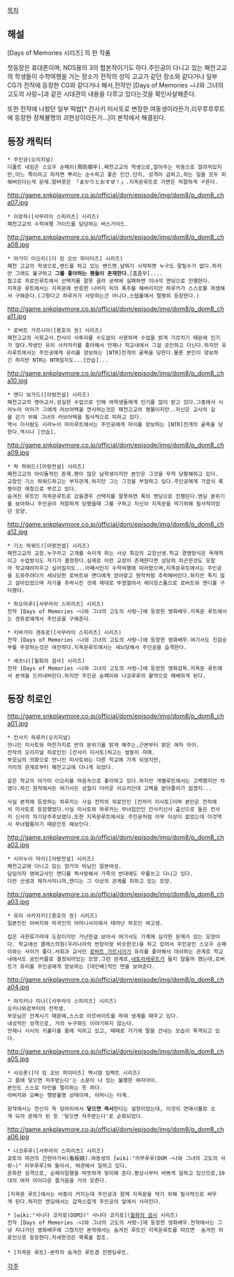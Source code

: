 [[목차]]
== 해설 ==
[Days of Memories 시리즈] 의 한 작품

첫등장은 휴대폰이며, NDS용의 3의 합본작이기도 하다.주인공이 다니고 있는 패천고교의 학생들이 수학여행을 가는 장소가 전작의 성익 고교가 같던 장소와 같다거나 일부 CG가 전작에 등장한 CG와 같다거나 해서,전작인 [Days of Memories ~나와 그녀의 고도의 사랑~]과 같은 시대관의 내용을 다루고 있다는것을 확인사살해준다.

또한 전작에 나왔던 일부 떡밥[* 칸사키 미사토로 변장한 여동생이라든가,리무루루루트에 등장한 정체불명의 괴현상이라든가...]이 본작에서 해결된다.

== 등장 캐릭터 ==
 * 주인공(오리지널)
 디폴트 네임은 스오우 순페이(周防順平).패천고교의 학생으로,알아주는 악동으로 알려져있지만,어느 쪽이라고 하자면 뿌리는 순수하고 좋은 인간.단지, 성격이 급하고,하는 일을 모두 피해버린다는게 문제.말버릇은 「まかりとおすぜ！」.지옥문루트로 가면은 처절하게 구른다.

http://game.snkplaymore.co.jp/official/dom/episode/img/dom8/p_dom8_cha07.jpg
 * 이로하([사무라이 스피리츠] 시리즈) 
 패천고교의 수학여행 가이드를 담당하는 버스가이드.

http://game.snkplaymore.co.jp/official/dom/episode/img/dom8/p_dom8_cha08.jpg 
 * 야가미 이오리([더 킹 오브 파이터즈] 시리즈) 
 패천 고교의 학생으로,밴드를 하고 있는 밴드맨.날뛰기 시작하면 누구도 말릴수가 없다.하지만 그래도 불구하고 '''그를 좋아하는 팬들이 존재한다.'''[흠좀무]....
 참고로 히로인루트에서 선택지를 잘못 골라 공략에 실패하면 이녀석 엔딩으로 진행한다.
 지옥문 루트에서는 지옥문에 반응한 나머지 피의 폭주를 해버리지만 하루카가 스스로를 희생해서 구해준다.(그렇다고 하루카가 사망하는건 아니다.스텝롤에서 멀쩡히 등장한다.)

http://game.snkplaymore.co.jp/official/dom/episode/img/dom8/p_dom8_cha11.jpg
 * 로버트 가르시아([용호의 권] 시리즈) 
 패천고교의 사회교사.칸사이 사투리를 수도없이 사용하며 수업을 밝게 가르치기 때문에 인기가 많다.학생인 유리 사카자키를 좋아해서 언제나 학교내에서 그걸 공인하고 다닌다.하지만 유리루트에서는 주인공에게 유리를 양보하는 [NTR]전개의 굴욕을 당한다.물론 본인이 양보하긴 하지만 NTR는 NTR일지도...[안습]...

http://game.snkplaymore.co.jp/official/dom/episode/img/dom8/p_dom8_cha10.jpg
 * 앤디 보가드([아랑전설] 시리즈) 
 패천고교의 영어교사.성실한 수업으로 인해 여학생들에게 인기를 많이 받고 있다.그중에서 시라누이 마이가 그에게 러브어택을 연사하는것은 패천고교의 명물이지만..자신은 교사의 길을 걷기 위해 그녀의 러브어택을 필사적으로 피하고 있다.
 역시 이사람도 시라누이 마이루트에서는 주인공에게 마이를 양보하는 [NTR]전개의 굴욕을 당한다.역시나 [안습].

http://game.snkplaymore.co.jp/official/dom/episode/img/dom8/p_dom8_cha09.jpg
 * 락 하워드([아랑전설] 시리즈) 
 패천고교의 아이돌적인 존재.팬이 많은 남학생이지만 본인은 그것을 무척 당황해하고 있다.
 교장인 기스 하워드하고는 부자관계.하지만 그는 그것을 부정하고 있다.주인공에게 가끔식 록짱이란 애칭으로 부르고 있다.
 숨겨진 루트인 지옥문루트로 갔을경우 선택지를 잘못하면 록의 엔딩으로 진행된다.엔딩 분위기를 보아하니 주인공이 처참하게 당했을때 그를 구하고 자신이 지옥문을 막기위해 필사적이었던 모양.

http://game.snkplaymore.co.jp/official/dom/episode/img/dom8/p_dom8_cha12.jpg
 * 기스 하워드([아랑전설] 시리즈) 
 패천고교의 교장.누구라고 고개를 숙이게 하는 사상 최강의 교장선생.학교 경영방식은 독재적이고 수업방식도 자기가 결정한다.실제로 이런 교장이 존재한다면 상당히 피곤한것도 모잘라 학교때려치우고 싶어질지도...어째서인지 수학여행에 따라왔으며,지옥문루트에서는 주인공을 도와주려다가 새뇌당한 로버트와 앤디에게 얻어맞고 원작처럼 추락해버린다.하지만 죽지 않고 살아있었으며 자기를 추락시킨 것에 제대로 뚜껑열려서 레이징스톰으로 로버트와 앤디를 구타했다.

 * 하오마루([사무라이 스피리츠] 시리즈) 
 전작 [Days of Memories ~나와 그녀의 고도의 사랑~]에 등장한 영화배우.지옥문 루트에서는 겐쥬로에게서 주인공을 구해준다.

 * 키바가미 겐쥬로([사무라이 스피리츠] 시리즈) 
 전작 [Days of Memories ~나와 그녀의 고도의 사랑~]에 등장한 영화배우.여기서도 진검승부를 주장하는것은 여전하다.지옥문루트에서는 새뇌당해서 주인공을 습격한다. 

 * 세츠나([월화의 검사] 시리즈)
 전작 [Days of Memories ~나와 그녀의 고도의 사랑~]에 등장한 영화감독.지옥문 루트에서 본색을 드러내버린다.하지만 주인공 슌페이와 나코루루의 활약으로 패배하게 된다.
== 등장 히로인 ==
http://game.snkplaymore.co.jp/official/dom/episode/img/dom8/p_dom8_cha01.jpg
 * 칸사키 하루카(오리지널) 
 언니인 미사토와 마찬가지로 반의 분위기를 밝게 해주는,근본부터 밝은 여자 아이.
 전작의 오리지널 히로인인 [칸사키 미사토]하고는 쌍둥이 자매.
 부모님의 의향으로 언니인 미사토와는 다른 학교에 가게 되었지만,
 거리의 관계로부터 패천고교에 다니게 되었다.

 같은 학교의 야가미 이오리를 마음속으로 좋아하고 있다.하지만 개별루트에서는 고백했지만 차였다.하긴 원작에서든 여기서든 성질이 더러운 이오리인데 고백을 받아줄리가 없겠지...

 사실 본작에 등장하는 하루카는 사실 전작의 히로인인 [칸자키 미사토]이며 본인은 전작에서 미사토로 등장했었다.사실 미사토와 하루카는 무녀집안인 칸사키신사 출신으로 둘은 칸사키 신사의 차기당주후보였다.또한 지옥문루트에서도 주인공처럼 아무 이상이 없었는데 이것역시 무녀혈통이기 때문인듯 해보인다.

http://game.snkplaymore.co.jp/official/dom/episode/img/dom8/p_dom8_cha02.jpg
 * 시라누이 마이([아랑전설] 시리즈) 
 패천고교에 다니고 있는 양가의 따님인 일본여성.
 담임이자 영여교사인 앤디를 짝사랑해서 가족의 반대에도 무릎쓰고 다니고 있다.
 다만 선생과 제자사이니까,앤디는 그 이상의 관계를 피하고 있는 모양.

http://game.snkplaymore.co.jp/official/dom/episode/img/dom8/p_dom8_cha03.jpg
 * 유리 사카자키([용호의 권] 시리즈) 
 일본인인 아버지와 미국인의 어머니사이에서 태어난 하프인 여고생.

 집은 극한류가라데 도장이지만 가난한걸 보아서 여기서도 가계에 심각한 문제가 있는 모양이다. 학교에선 클래스의원(우리나라의 반장이랑 비슷한것)을 하고 있어서 주인공인 스오우 순페이와는 사이가 좋다.사회과 교사인 [[로버트 가르시아]]가 유리를 좋아해서 대쉬하는 관계로 학교내에서도 공인커플로 결정되어있는 모양.그런 관계로,[[네토라레]]루트가 될지 않을까 했는데,로버트가 유리를 주인공에게 양보하는 [대인배]적인 면을 보여준다.

http://game.snkplaymore.co.jp/official/dom/episode/img/dom8/p_dom8_cha04.jpg
 * 마지키나 미나([사무라이 스피리츠] 시리즈) 
 오키나와로부터의 전학생.
 부모님은 안계시기 때문에,스스로 아르바이트를 하여 생계를 때우고 있다.
 내성적인 성격으로, 거의 누구와도 이야기하지 않는다.
 언제나 시사의 키홀더를 몸에 익히고 있고, 때때로 거기에 말을 건네는 모습이 목격되고 있다.

http://game.snkplaymore.co.jp/official/dom/episode/img/dom8/p_dom8_cha05.jpg
 * 샤오론([더 킹 오브 파이터즈] 맥시멈 임팩트 시리즈)  
 그 몸에 닿으면 저주받는다'는 소문이 나 있는 불행한 여자아이.
 본인도 스스로 타인을 멀리하는 듯 하다.
 아버지와 오빠는 행방불명 상태이며, 어머니는 타계.

 원작에서는 전신이 독 덩어리여서 '''닿으면 즉사'''한다는 설정이었는데, 이것이 연애시뮬로 오게 되자 문제가 된 듯 '닿으면 저주받는다'로 순화되었다.

http://game.snkplaymore.co.jp/official/dom/episode/img/dom8/p_dom8_cha06.jpg
 * 나코루루([사무라이 스피리츠] 시리즈)  
 쿄토의 여관의 간판아가씨(看板娘).여동생의 [wiki:"리무루루(DOM ~나와 그녀의 고도의 사랑~)" 리무루루]와 둘이서, 여관에서 일하고 있다.
 온화한 성격으로, 순페이일행을 따뜻하게 맞이해 준다.평상시부터 바쁘게 일하고 있으므로,10대의 여자 아이다운 즐거움을 거의 모른다.

 [지옥문 루트]에서는 비중이 커지는데 주인공과 함께 지옥문을 막기 위해 필사적으로 싸우게 된다.하지만 엔딩에서는 갑작스럽게 주인공의 앞에서 사라진다.

 * [wiki:"사나다 코지로(DOM3)" 사나다 코지로]([[월화의 검사]] 시리즈)
 전작 [Days of Memories ~나와 그녀의 고도의 사랑~]에 등장한 영화배우.전작에서는 그냥 지나가던 영화배우에 그쳤지만 본작에서는 숨겨진 루트인 지옥문루트를 따르면  숨겨진 히로인으로 등장한다.자세한것은 목록을 참조. 
 
 * [지옥문 루트]-본작의 숨겨진 루트겸 진엔딩루트.

[[각주]] 
